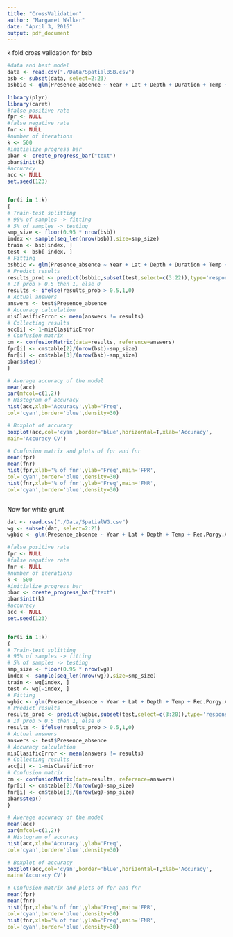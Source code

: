 ```yaml
---
title: "CrossValidation"
author: "Margaret Walker"
date: "April 3, 2016"
output: pdf_document
---
```

k fold cross validation for bsb
```r
#data and best model
data <- read.csv("./Data/SpatialBSB.csv")
bsb <- subset(data, select=2:23)
bsbbic <- glm(Presence_absence ~ Year + Lat + Depth + Duration + Temp + Stenotomus.sp.Abund + Red.Snapper.Abund + Tomtate.Abund + SR.kknn, data=bsb, family="binomial")

library(plyr)
library(caret)
#false positive rate 
fpr <- NULL
#false negative rate
fnr <- NULL
#number of iterations
k <- 500
#initialize progress bar
pbar <- create_progress_bar("text")
pbar$init(k)
#accuracy
acc <- NULL
set.seed(123)


for(i in 1:k)
{
# Train-test splitting
# 95% of samples -> fitting
# 5% of samples -> testing
smp_size <- floor(0.95 * nrow(bsb))
index <- sample(seq_len(nrow(bsb)),size=smp_size)
train <- bsb[index, ]
test <- bsb[-index, ]
# Fitting
bsbbic <- glm(Presence_absence ~ Year + Lat + Depth + Duration + Temp + Stenotomus.sp.Abund + Red.Snapper.Abund + Tomtate.Abund + SR.kknn, data=train, family="binomial")
# Predict results
results_prob <- predict(bsbbic,subset(test,select=c(3:22)),type='response')
# If prob > 0.5 then 1, else 0
results <- ifelse(results_prob > 0.5,1,0)
# Actual answers
answers <- test$Presence_absence
# Accuracy calculation
misClasificError <- mean(answers != results)
# Collecting results
acc[i] <- 1-misClasificError
# Confusion matrix
cm <- confusionMatrix(data=results, reference=answers)
fpr[i] <- cm$table[2]/(nrow(bsb)-smp_size)
fnr[i] <- cm$table[3]/(nrow(bsb)-smp_size)
pbar$step()
}

# Average accuracy of the model
mean(acc)
par(mfcol=c(1,2))
# Histogram of accuracy
hist(acc,xlab='Accuracy',ylab='Freq',
col='cyan',border='blue',density=30)

# Boxplot of accuracy
boxplot(acc,col='cyan',border='blue',horizontal=T,xlab='Accuracy',
main='Accuracy CV')

# Confusion matrix and plots of fpr and fnr
mean(fpr)
mean(fnr)
hist(fpr,xlab='% of fnr',ylab='Freq',main='FPR',
col='cyan',border='blue',density=30)
hist(fnr,xlab='% of fnr',ylab='Freq',main='FNR',
col='cyan',border='blue',density=30)



```
Now for white grunt

```r
dat <- read.csv("./Data/SpatialWG.csv")
wg <- subset(dat, select=2:21)
wgbic <- glm(Presence_absence ~ Year + Lat + Depth + Temp + Red.Porgy.Abund + Mean.BD.kknn, data=wg, family="binomial")

#false positive rate 
fpr <- NULL
#false negative rate
fnr <- NULL
#number of iterations
k <- 500
#initialize progress bar
pbar <- create_progress_bar("text")
pbar$init(k)
#accuracy
acc <- NULL
set.seed(123)


for(i in 1:k)
{
# Train-test splitting
# 95% of samples -> fitting
# 5% of samples -> testing
smp_size <- floor(0.95 * nrow(wg))
index <- sample(seq_len(nrow(wg)),size=smp_size)
train <- wg[index, ]
test <- wg[-index, ]
# Fitting
wgbic <- glm(Presence_absence ~ Year + Lat + Depth + Temp + Red.Porgy.Abund + Mean.BD.kknn, data=train, family="binomial")
# Predict results
results_prob <- predict(wgbic,subset(test,select=c(3:20)),type='response')
# If prob > 0.5 then 1, else 0
results <- ifelse(results_prob > 0.5,1,0)
# Actual answers
answers <- test$Presence_absence
# Accuracy calculation
misClasificError <- mean(answers != results)
# Collecting results
acc[i] <- 1-misClasificError
# Confusion matrix
cm <- confusionMatrix(data=results, reference=answers)
fpr[i] <- cm$table[2]/(nrow(wg)-smp_size)
fnr[i] <- cm$table[3]/(nrow(wg)-smp_size)
pbar$step()
}

# Average accuracy of the model
mean(acc)
par(mfcol=c(1,2))
# Histogram of accuracy
hist(acc,xlab='Accuracy',ylab='Freq',
col='cyan',border='blue',density=30)

# Boxplot of accuracy
boxplot(acc,col='cyan',border='blue',horizontal=T,xlab='Accuracy',
main='Accuracy CV')

# Confusion matrix and plots of fpr and fnr
mean(fpr)
mean(fnr)
hist(fpr,xlab='% of fnr',ylab='Freq',main='FPR',
col='cyan',border='blue',density=30)
hist(fnr,xlab='% of fnr',ylab='Freq',main='FNR',
col='cyan',border='blue',density=30)
```

